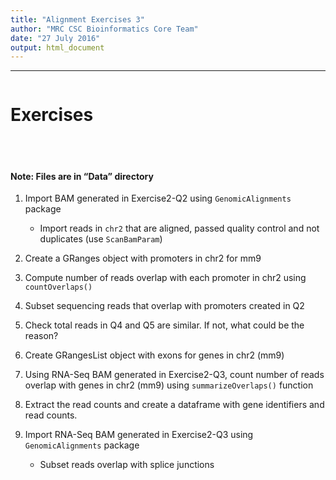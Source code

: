 ```yaml
---
title: "Alignment Exercises 3"
author: "MRC CSC Bioinformatics Core Team"
date: "27 July 2016"
output: html_document
---
```


----
```r

```


# Exercises
<br><br>

#### Note: Files are in "Data" directory


1. Import BAM generated in Exercise2-Q2 using `GenomicAlignments` package
    + Import reads in `chr2` that are aligned, passed quality control and not duplicates (use `ScanBamParam`)
2. Create a GRanges object with promoters in chr2  for mm9
3. Compute number of reads overlap with each promoter in chr2 using `countOverlaps()`
4. Subset sequencing reads that overlap with promoters created in Q2
5. Check total reads in Q4 and Q5 are similar. If not, what could be the reason?


6. Create GRangesList object with exons for genes in chr2 (mm9)
7. Using RNA-Seq BAM generated in Exercise2-Q3, count number of reads overlap with genes in chr2 (mm9) using `summarizeOverlaps()` function
8. Extract the read counts and create a dataframe with gene identifiers and read counts.
9. Import RNA-Seq BAM generated in Exercise2-Q3 using `GenomicAlignments` package
      + Subset reads overlap with splice junctions
      
